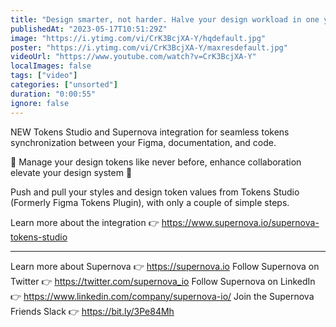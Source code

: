 ```yaml
---
title: "Design smarter, not harder. Halve your design workload in one year with Supernova + Tokens Studio"
publishedAt: "2023-05-17T10:51:29Z"
image: "https://i.ytimg.com/vi/CrK3BcjXA-Y/hqdefault.jpg"
poster: "https://i.ytimg.com/vi/CrK3BcjXA-Y/maxresdefault.jpg"
videoUrl: "https://www.youtube.com/watch?v=CrK3BcjXA-Y"
localImages: false
tags: ["video"]
categories: ["unsorted"]
duration: "0:00:55"
ignore: false
---
```

NEW Tokens Studio and Supernova integration for seamless tokens synchronization between your Figma, documentation, and code.

🚀 Manage your design tokens like never before, enhance collaboration elevate your design system 🚀

Push and pull your styles and design token values from Tokens Studio (Formerly Figma Tokens Plugin), with only a couple of simple steps.

Learn more about the integration  👉 https://www.supernova.io/supernova-tokens-studio

--------
Learn more about Supernova 👉 https://supernova.io
Follow Supernova on Twitter 👉  https://twitter.com/supernova_io
Follow Supernova on LinkedIn 👉 https://www.linkedin.com/company/supernova-io/
Join the Supernova Friends Slack 👉 https://bit.ly/3Pe84Mh
